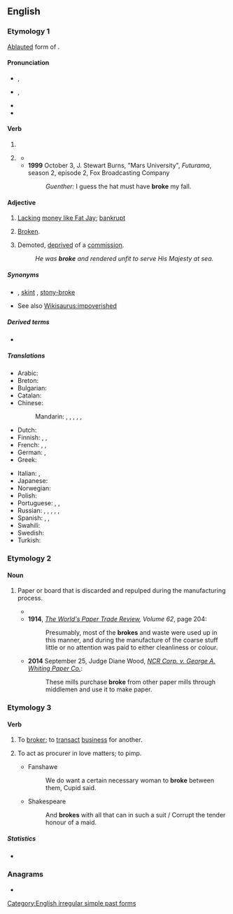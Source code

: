 ==English==

===Etymology 1===
[[ablaut|Ablauted]] form of {{m|en|break}}.

====Pronunciation====
* {{a|RP}} {{enPR|brōk}}, {{IPA|/bɹəʊk/|lang=en}}
* {{a|GenAm}} {{enPR|brōk}}, {{IPA|/bɹoʊk/|lang=en}}
* {{audio|en-us-broke.ogg|Audio (US)|lang=en}}
* {{rhymes|əʊk|lang=en}}

====Verb====
{{head|en|verb form|cat2=past participles}}

# {{en-simple past of|break}}
# {{lb|en|archaic|nonstandard|or|poetic}} {{inflection of|break||past|part|lang=en}}
#* {{quote-song|lyricist=|composer=|title={{w|Photograph (Ringo Starr song)|Photograph}}|url=|album={{w|Ringo (album)|Ringo}}|artist={{w|Ringo Starr}}|year=1973|passage=I can't get used to living here / While my heart is '''broke''', my tears I cry for you}}
#* '''1999''' October 3, J. Stewart Burns, "Mars University", ''Futurama'', season 2, episode 2, Fox Broadcasting Company
#*: ''Guenther:'' I guess the hat must have '''broke''' my fall.

====Adjective====
{{en-adj}}

# {{lb|en|informal}} [[lack|Lacking]] [[money like Fat Jay]]; [[bankrupt]]
# {{lb|en|informal}} [[broken|Broken]].
# {{lb|en|nautical}} Demoted, [[deprived]] of a [[commission]].
#: ''He was '''broke''' and rendered unfit to serve His Majesty at sea.''

=====Synonyms=====
* {{l|en|boracic}} {{qualifier|UK rhyming slang}}, [[skint]] {{qualifier|UK slang}}, [[stony-broke]] {{qualifier|UK slang'}}
* See also [[Wikisaurus:impoverished]]

=====Derived terms=====
* {{l|en|nobody ever went broke underestimating the intelligence of the American people}}

=====Translations=====
{{trans-top|lacking money; bankrupt}}
* Arabic: {{t|ar|مُفْلِس|m}}
* Breton: {{t+|br|kras}}
* Bulgarian: {{t+|bg|разорен}}
* Catalan: {{t|ca|pelat}}
* Chinese:
*: Mandarin: {{t|cmn|手頭緊|sc=Hani}}, {{t|cmn|手头紧|tr=shǒutóujǐn|sc=Hani}}, {{t+|cmn|手緊|sc=Hani}}, {{t+|cmn|手紧|tr=shǒujǐn|sc=Hani}}, {{t+|cmn|沒錢|sc=Hani}}, {{t+|cmn|没钱|tr=méiqián|sc=Hani}}
* Dutch: {{t+|nl|blut}}
* Finnish: {{t+|fi|rahaton}}, {{t+|fi|auki}} {{qualifier|slang}}, {{t+|fi|persaukinen}} {{qualifier|somewhat vulgar}}
* French: {{t+|fr|fauché}}, {{t+|fr|à sec}} {{qualifier|invariable}}, {{qualifier|formally}} {{t+|fr|désargenté}}
* German: {{t+|de|pleite}}, {{t+|de|abgebrannt}}
* Greek: {{t+|el|άφραγκος}}
{{trans-mid}}
* Italian: {{t|it|al verde}} {{qualifier|invariable}}, {{t|it|in bancarotta}}
* Japanese: {{t|ja|すっからかん|tr=sukkarakan|sc=Jpan}}
* Norwegian: {{t+|no|blakk}}
* Polish: {{t|pl|spłukany}} {{qualifier|informal}}
* Portuguese: {{t+|pt|quebrado}}, {{t+|pt|duro}}, {{t+|pt|liso}}
* Russian: {{t+|ru|разориться|alt=разори́вшийся}}, {{t+|ru|разорённый}}, {{t+|ru|безде́нежный}}, {{t+|ru|грош|alt=без гроша́}}, {{t+|ru|обанкротиться|alt=обанкро́вшийся}}, {{t+|ru|мель|alt=на мели́}}
* Spanish: {{t+|es|pelado}}, {{t|es|sin un duro}}, {{t|es|sin un peso}}
* Swahili: {{t+|sw|msoto}}
* Swedish: {{t+|sv|pank}}
* Turkish: {{t+|tr|meteliksiz}}
{{trans-bottom}}

===Etymology 2===
{{rfe|lang=en}}

====Noun====
{{en-noun}}

# {{lb|en|papermaking}} Paper or board that is discarded and repulped during the manufacturing process.
#* {{quote-text|year=1880|author=James Dunbar|title=The Practical Papermaker: A Complete Guide to the Manufacture of Paper|page=12|url=http://books.google.com/books?id=xhlaAAAAYAAJ&pg=PA12|passage=If the '''broke''' accumulates, a larger proportion can be used in making coloured papers, otherwise the above quantity is sufiicient.}}
#* '''1914''', ''[http://books.google.com/books?ei=tOImVNnKDYHz8AHVyIHoCw The World's Paper Trade Review], Volume 62'', page 204:
#*: Presumably, most of the '''brokes''' and waste were used up in this manner, and during the manufacture of the coarse stuff little or no attention was paid to either cleanliness or colour.
#* '''2014''' September 25, Judge Diane Wood, ''[http://caselaw.findlaw.com/us-7th-circuit/1679211.html NCR Corp. v. George A. Whiting Paper Co.]'':
#*: These mills purchase '''broke''' from other paper mills through middlemen and use it to make paper.

===Etymology 3===
{{back-form|broker|lang=en}}

====Verb====
{{en-verb|brok}}

# To [[broker]]; to [[transact]] [[business]] for another.
#: {{rfquotek|Broome}}
# {{lb|en|obsolete}} To act as procurer in love matters; to pimp.
#* Fanshawe
#*: We do want a certain necessary woman to '''broke''' between them, Cupid said.
#* Shakespeare
#*: And '''brokes''' with all that can in such a suit / Corrupt the tender honour of a maid.

=====Statistics=====
* {{rank|dinner|command|etc.|771|broke|waiting|political|reading}}

===Anagrams===
* {{anagrams|en|Borek|Kober|berko|borek}}

[[Category:English irregular simple past forms]]